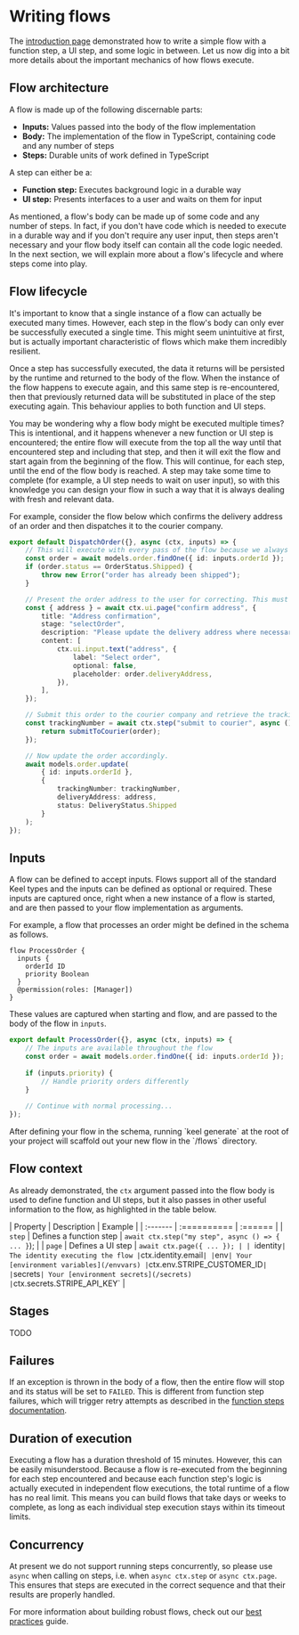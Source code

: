 
# Writing flows

The [introduction page](/flows) demonstrated how to write a simple flow with a function step, a UI step, and some logic in between. Let us now dig into a bit more details about the important mechanics of how flows execute.

## Flow architecture

A flow is made up of the following discernable parts:

 - **Inputs:** Values passed into the body of the flow implementation
 - **Body:** The implementation of the flow in TypeScript, containing code and any number of steps
 - **Steps:** Durable units of work defined in TypeScript

A step can either be a:

 - **Function step:** Executes background logic in a durable way
 - **UI step:** Presents interfaces to a user and waits on them for input

As mentioned, a flow's body can be made up of some code and any number of steps.  In fact, if you don't have code which is needed to execute in a durable way and if you don't require any user input, then steps aren't necessary and your flow body itself can contain all the code logic needed.  In the next section, we will explain more about a flow's lifecycle and where steps come into play.

## Flow lifecycle

It's important to know that a single instance of a flow can actually be executed many times. However, each step in the flow's body can only ever be successfully executed a single time.  This might seem unintuitive at first, but is actually important characteristic of flows which make them incredibly resilient.  

Once a step has successfully executed, the data it returns will be persisted by the runtime and returned to the body of the flow. When the instance of the flow happens to execute again, and this same step is re-encountered, then that previously returned data will be substituted in place of the step executing again. This behaviour applies to both function and UI steps.

You may be wondering why a flow body might be executed multiple times? This is intentional, and it happens whenever a new function or UI step is encountered; the entire flow will execute from the top all the way until that encountered step and including that step, and then it will exit the flow and start again from the beginning of the flow.  This will continue, for each step, until the end of the flow body is reached.  A step may take some time to complete (for example, a UI step needs to wait on user input), so with this knowledge you can design your flow in such a way that it is always dealing with fresh and relevant data.

For example, consider the flow below which confirms the delivery address of an order and then dispatches it to the courier company.

```ts
export default DispatchOrder({}, async (ctx, inputs) => {
    // This will execute with every pass of the flow because we always want to get the latest data.
    const order = await models.order.findOne({ id: inputs.orderId });
    if (order.status == OrderStatus.Shipped) {
        throw new Error("order has already been shipped");
    }

    // Present the order address to the user for correcting. This must only ever happen once.
    const { address } = await ctx.ui.page("confirm address", {
        title: "Address confirmation",
        stage: "selectOrder",
        description: "Please update the delivery address where necessary",
        content: [
            ctx.ui.input.text("address", {
                label: "Select order",
                optional: false,
                placeholder: order.deliveryAddress,
            }),
        ],
    });

    // Submit this order to the courier company and retrieve the tracking number. This must only ever happen once.
    const trackingNumber = await ctx.step("submit to courier", async () => {
        return submitToCourier(order);
    });

    // Now update the order accordingly.
    await models.order.update(
        { id: inputs.orderId },
        { 
            trackingNumber: trackingNumber,
            deliveryAddress: address,
            status: DeliveryStatus.Shipped
        }
    );
});
```

## Inputs

A flow can be defined to accept inputs. Flows support all of the standard Keel types and the inputs can be defined as optional or required. These inputs are captured once, right when a new instance of a flow is started, and are then passed to your flow implementation as arguments.

For example, a flow that processes an order might be defined in the schema as follows.

```keel
flow ProcessOrder {
  inputs {
    orderId ID
    priority Boolean
  }
  @permission(roles: [Manager])
}
```

These values are captured when starting and flow, and are passed to the body of the flow in `inputs`.

```ts
export default ProcessOrder({}, async (ctx, inputs) => {
    // The inputs are available throughout the flow
    const order = await models.order.findOne({ id: inputs.orderId });
    
    if (inputs.priority) {
        // Handle priority orders differently
    }
    
    // Continue with normal processing...
});
```

<Callout >
  After defining your flow in the schema, running `keel generate` at the root of your project will scaffold out your new flow in the `/flows` directory.
</Callout>

## Flow context

As already demonstrated, the `ctx` argument passed into the flow body is used to define function and UI steps, but it also passes in other useful information to the flow, as highlighted in the table below.

| Property | Description | Example |
| :------- | :========== | :====== |
| `step` | Defines a function step | `await ctx.step("my step", async () => { ... }`); |
| `page` | Defines a UI step | `await ctx.page({ ... }); |
| `identity` | The identity executing the flow | `ctx.identity.email` |
| `env` | Your [environment variables](/envvars) | `ctx.env.STRIPE_CUSTOMER_ID` |
| `secrets` | Your [environment secrets](/secrets) | `ctx.secrets.STRIPE_API_KEY` |

## Stages

TODO

## Failures

If an exception is thrown in the body of a flow, then the entire flow will stop and its status will be set to `FAILED`. This is different from function step failures, which will trigger retry attempts as described in the [function steps documentation](/flows/functions#retry-logic).

## Duration of execution

Executing a flow has a duration threshold of 15 minutes. However, this can be easily misunderstood. Because a flow is re-executed from the beginning for each step encountered and because each function step's logic is actually executed in independent flow executions, the total runtime of a flow has no real limit. This means you can build flows that take days or weeks to complete, as long as each individual step execution stays within its timeout limits.

## Concurrency

At present we do not support running steps concurrently, so please use `async` when calling on steps, i.e. when `async ctx.step` or `async ctx.page`. This ensures that steps are executed in the correct sequence and that their results are properly handled.

For more information about building robust flows, check out our [best practices](/flows/best-practices) guide.
